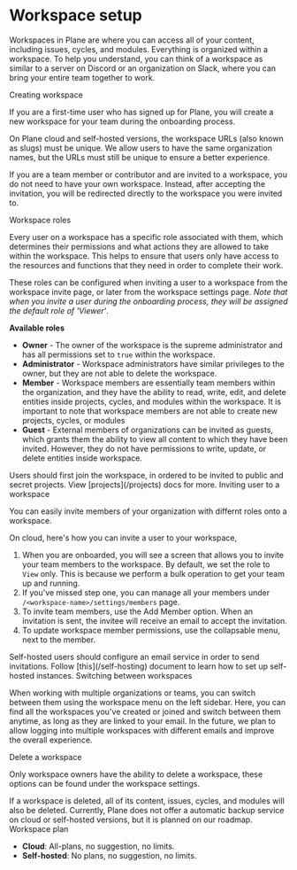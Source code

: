 
# Workspace setup

Workspaces in Plane are where you can access all of your content, including issues, cycles, and modules. Everything is organized within a workspace. To help you understand, you can think of a workspace as similar to a server on Discord or an organization on Slack, where you can bring your entire team together to work.

<Heading level={2} id="creating-a-workspace">
  Creating workspace
</Heading>

If you are a first-time user who has signed up for Plane, you will create a new workspace for your team during the onboarding process.

<Note>
  On Plane cloud and self-hosted versions, the workspace URLs (also known as
  slugs) must be unique. We allow users to have the same organization names, but
  the URLs must still be unique to ensure a better experience.
</Note>

If you are a team member or contributor and are invited to a workspace, you do
not need to have your own workspace. Instead, after accepting the invitation,
you will be redirected directly to the workspace you were invited to.

<Heading level={2} id="workspace-roles">
  Workspace roles
</Heading>

Every user on a workspace has a specific role associated with them, which
determines their permissions and what actions they are allowed to take within
the workspace. This helps to ensure that users only have access to the
resources and functions that they need in order to complete their work.

These roles can be configured when inviting a user to a workspace from the
workspace invite page, or later from the workspace settings page. _Note that
when you invite a user during the onboarding process, they will be assigned
the default role of 'Viewer'_.

**Available roles**

- **Owner** - The owner of the workspace is the supreme administrator and has all permissions set to `true` within the workspace.
- **Administrator** - Workspace administrators have similar privileges to the owner, but they are not able to delete the workspace.
- **Member** - Workspace members are essentially team members within the organization, and they have the ability to read, write, edit, and delete entities inside projects, cycles, and modules within the workspace. It is important to note that workspace members are not able to create new projects, cycles, or modules
- **Guest** - External members of organizations can be invited as guests, which grants them the ability to view all content to which they have been invited. However, they do not have permissions to write, update, or delete entities inside workspace.

<Note>
  Users should first join the workspace, in ordered to be invited to public and
  secret projects. View [projects](/projects) docs for more.
</Note>

<Heading level={2} id="workspace-inivitation">
  Inviting user to a workspace
</Heading>

You can easily invite members of your organization with differnt roles onto a workspace.

On cloud, here's how you can invite a user to your workspace,

1. When you are onboarded, you will see a screen that allows you to invite your team members to the workspace. By default, we set the role to `View` only. This is because we perform a bulk operation to get your team up and running.
2. If you've missed step one, you can manage all your members under `/<workspace-name>/settings/members` page.
3. To invite team members, use the Add Member option. When an invitation is sent, the invitee will receive an email to accept the invitation.
4. To update workspace member permissions, use the collapsable menu, next to the member.

<Note>
  Self-hosted users should configure an email service in order to send
  invitations. Follow [this](/self-hosting) document to learn how to set up
  self-hosted instances.
</Note>

<Heading level={2} id="switch-workspaces">
  Switching between workspaces
</Heading>

When working with multiple organizations or teams, you can switch between them
using the workspace menu on the left sidebar. Here, you can find all the
workspaces you've created or joined and switch between them anytime, as long
as they are linked to your email. In the future, we plan to allow logging into
multiple workspaces with different emails and improve the overall experience.

<Heading level={2} id="delete-a-workspace">
  Delete a workspace
</Heading>

Only workspace owners have the ability to delete a workspace, these options can be found under the workspace settings.

<Note>
  If a workspace is deleted, all of its content, issues, cycles, and modules
  will also be deleted. Currently, Plane does not offer a automatic backup
  service on cloud or self-hosted versions, but it is planned on our roadmap.
</Note>

<Heading level={2} id="delete-a-workspace">
  Workspace plan
</Heading>

- **Cloud**: All-plans, no suggestion, no limits.
- **Self-hosted**: No plans, no suggestion, no limits.
